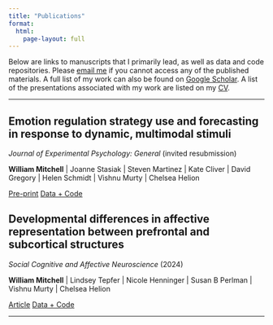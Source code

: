 ```yaml
---
title: "Publications"
format: 
  html:
    page-layout: full
---
```


<!-- Formatting notes: use callouts to specify article type https://quarto.org/docs/authoring/callouts.html -->
<!-- .callout-note = empirical -->
<!-- .callout-caution = review -->
<!-- .callout-important = neuro -->
<!-- Don't include icons (icon="false") -->

Below are links to manuscripts that I primarily lead, as well as data and code repositories. Please [email me](mailto:billy.mitchell@temple.edu) if you cannot access any of the published materials. A full list of my work can also be found on [Google Scholar](https://scholar.google.com/citations?user=UtUW1zIAAAAJ&amp;hl=en). A list of the presentations associated with my work are listed on my [CV](CV.pdf){target="_blank"}.

***

<!-- FRIGHT NIGHT -->
::: {.callout-note icon="false"}
# Emotion regulation strategy use and forecasting in response to dynamic, multimodal stimuli

*Journal of Experimental Psychology: General* (invited resubmission)

**William Mitchell** | Joanne Stasiak | Steven Martinez | Kate Cliver | David Gregory | Helen Schmidt | Vishnu Murty | Chelsea Helion

<a href="https://europepmc.org/article/ppr/ppr577219" target="_blank" class="btn btn-success btn-sm" role="button">Pre-print</a>&nbsp;<a href="https://osf.io/j5sku/?view_only=89d87669e7674096819c439ca109c483" target="_blank" class="btn btn-success btn-sm" role="button">Data + Code</a>
:::

<!-- DEVELOPMENTAL RSA -->
::: {.callout-note icon="false"}
# Developmental differences in affective representation between prefrontal and subcortical structures

*Social Cognitive and Affective Neuroscience* (2024)

**William Mitchell** | Lindsey Tepfer | Nicole Henninger | Susan B Perlman | Vishnu Murty | Chelsea Helion

<a href="https://academic.oup.com/scan/article/17/3/311/6332882" target="_blank" class="btn btn-success btn-sm" role="button">Article</a>&nbsp;<a href="https://osf.io/9nhwt/" target="_blank" class="btn btn-success btn-sm" role="button">Data + Code</a>
:::

***